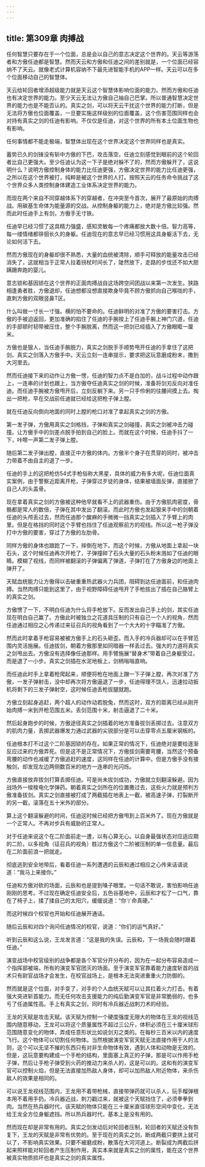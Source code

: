 ```yaml
---
---
---
```

title: 第309章 肉搏战
---



任何智慧只要存在于一个位面，总是会以自己的意志决定这个世界的。天云等游荡者和方傲任迪都是智慧。然而天云和方傲和任迪之间的差别就是，一个位面已经容纳不了天云。就像老式计算机容纳不下最先进智能手机的APP一样。天云可以在多个位面移动自己的智慧体。

天云给轮回者增添超级能力就是天云这个智慧体影响位面的能力。然而方傲和任迪也有决定世界的能力。至少天云无法让方傲自己抽自己巴掌。所以普通智慧决定世界的能力也是不能否认的。真实之剑，可以将天云干扰这个世界的能力打断，但是无法将方傲也位面覆盖，一旦要实施这样级别的位面覆盖，这个伤害范围同样也会对持有真实之剑的任迪有影响。不仅仅是任迪，对这个世界的所有本土位面生物也有影响。

任何事情都不能走极端，智慧体出现在这个世界决定这个世界同样也是真实。

蓄势已久的剑锋没有斩中方傲的下巴，攻击落空，任迪立刻感觉到眼前的这个轮回者比自己更强大。至少任迪认为这一下子是绝对躲不了的，然而方傲躲开了，这说明什么？说明方傲控制身体的能力比任迪更强，方傲决定世界的能力比任迪更强，之所以在这个世界被打，纯粹是被这个世界的人打。按照天云的任务命令挑战了这个世界众多人类控制身体建造工业体系决定世界的能力。

而现在两个来自不同穿越体系下的穿越者，在冲突至今首次，展开了最原始的肉搏战。用碳基生命体为能量源的交战。从控制身躯的能力上，绝对是方傲比较强。然而此时任迪手上有剑，方傲手无寸铁。

任迪早已经习惯了这具精力强盛，感知灵敏每一个疼痛都放大数十倍。智力高等，每一缕情绪都徘徊长久的身躯。任迪现在的意志早已经习惯用这具身躯活下去，无论如何活下去。

然而方傲现在的身躯却很不熟悉，大量的血统被清除，顺手可释放的能量攻击已经消失了，这就相当于正常人拄着拐杖时间长了，陡然放下，走路的步伐还不如大胆蹒跚奔跑的婴儿。

意志锁和基因锁在这个世界的正面肉搏战自这场跨空间团战以来第一次发生。狭路相逢勇者胜，方傲退却，任迪想都没想直接欺身毕竟不顾方傲抓向自己喉咙的手，直刺方傲的双眼竖鼻T区。

什么叫做一寸长一寸强。横的怕不要命的。任迪鲜明的对准了方傲的要害打击。方傲的手被迫返回，更加准确的掐住了任迪的手腕按上了任迪手腕上神门穴道，任迪的手部顿时韧带被压住，整个手腕脱离，然而这一把剑已经插入了方傲眼眶一厘米。

方傲也是狠人，当任迪手腕脱力，真实之剑脱手手顺势甩开任迪的手拿住了这把剑。真实之剑落入方傲手中。天云立刻一连串提示，要求把这玩意磨成粉末，撒到大河里去。

然而任迪接下来的动作让方傲一愣，任迪的智力点不是白加的，战斗过程中动作跟上，一连串的计划也跟上，当方傲夺任迪真实之剑的时候，准备将剑刃反向对准任迪。而任迪手腕被方傲甩开后，立刻反躺下来。另一只手伶俐的往腰间摸上去。掏出一把枪，早在交战前任迪就已经给这把枪子弹上膛。

就在任迪反向倒向地面的同时上膛的枪口对准了拿起真实之剑的方傲。

第一发子弹，方傲用真实之剑格挡，子弹和真实之剑碰撞，真实之剑被冲击力碰撞。让方傲手中的剑差点脱手拍到自己的脸上。而就在这个时候，任迪手抖了一下，咔嚓一声第二发子弹上膛。

随后第二发子弹出膛，直接正中方傲的体内。方傲半个身子在贯穿的同时，被冲击力带着不由自主的退了一步。

任迪的手上的这把枪仿54式手枪俗称大黑星，具体的威力有多大呢，任迪位面真实案例，由于警察近距离开枪，子弹穿过歹徒的身体，结果被墙面反弹，直接掀了自己人的头盖骨。

现在拿着真实之剑的方傲被这种他早就看不上的武器重伤。由于方傲肌肉密度，骨骼都是常人的数倍，子弹在其中发出了翻滚。而此时方傲也发起狠来手中的剑朝着任迪的头颅丢过去，然而任迪那个酸麻的手微微一挡真实之剑插入了手臂上的肉里。但是在格挡的同时这个手臂也挡住了任迪观察前方的视线。所以这一枪子弹没打中方傲的要害，穿过了方傲的左肋骨。

同样方傲的身体也踉跄了一下，摔倒在地下。而这个时候，方傲从地面上拿起一块石头，这个时候任迪再次开枪了，子弹撞碎了石头大量的石头粉末溅如了任迪的眼睛。模糊了视线，而同样被翻滚的子弹偏离了弹道，子弹打在了方傲身边的地面上弹开了。

天赋血统能力让方傲得以击破重重热武器火力兵团，阻碍到达任迪面前，和任迪肉搏。当然肉搏只能到这里了，由于视野障碍任迪甩开了手枪拔出了插在自己胳臂上的真实之剑。

方傲愣了一下，不明白任迪为什么将手枪放下。反而发出自己手上的剑，其实任迪现在明白自己赢了。方傲此时被独立之花道具压制的只有自己一个人的视角，然而任迪通过相应之心传递过来征召兵的视角看到了一个大大的十字瞄准了方傲。

然而此时拿着手枪容易被被方傲手上的石头砸歪。而入手的冷兵器却可以在手臂范围内灵活施展。任迪拔剑，朝着方傲那里如同暗器一样丢过去。强大的力道将真实之剑甩出去。方傲没有选择像任迪那样。用手臂施展“替身术”带着自己身躯受过，而是退了一小步。真实之剑插在水泥地板上，剑柄嗡嗡直响。

而任迪此时手上拿着枪爬起来，顺便将枪在地面上蹭一下子弹上膛，再次对准了方傲，一发子弹射击，没中却再次将方傲逼退了一步，任迪得理不饶人，迅速拉动扳机将剩下的三发子弹射空，这时候任迪丢枪拔腿就跑。

方傲立刻起身追赶，两个超人的动作动若脱兔，然而这时，双方的距离已经从刚开始肉搏一米到开枪范围五米。丢剑范围十米，射击逼退了二十米。

然后起身跑步的时候，方傲途径真实之剑插着的地方准备拔剑丢掷过去。注意双方的肌肉力量，丢掷武器爆发力通过武器的尖锐部分是可以击穿零点五厘米钢板的。

任迪根本打不过这个二阶基因锁的存在。如果正常的情况下，任迪绝对是要给逐渐反应过来的方傲弄死。但是这不是正常情况下，方傲拔剑需要弯腰，当然这个预备弯腰的动作也减缓了方傲追赶的速度，这同样在任迪的计算中。但是方傲手没有接触剑，却发现左边两侧数百米的地方一连串的光闪烁。

方傲直接放弃拔剑打算丢掷任迪。可是尚未拔剑成功，方傲就立刻翻滚躲避。因为战场外一梭梭电化学弹药。朝着真实之剑所在的位置撒过去，这些火力就是预判方傲准备拔剑。真实之剑直接被打成了两截插在地表上一截，被高速子弹，打裂断开的另一截，滚落在五十米外的部分。

算上这个翻滚躲避的时间，任迪这时候已经把方傲甩到上百米外了。现在方傲就是一个正常人。不再对步兵有威胁的正常人。

对于任迪来说这个在二阶面前走一遭，以有心算无心。以自身最强状态对应适应期的二阶。以多视角（征召兵的视角）胜过方傲这个二阶被压制的单一信息量。最后在二阶面前浪一把就走。

彻底逃到安全地带后，看着任迪一系列遭遇的云辰和通过相应之心传来话语说道：“我马上来接你。”

任迪和方傲对砍的场面，云辰和也是提到嗓子眼里。一句话不敢说，害怕影响任迪刚刚的思考。不过现在确定任迪安全后，五色谷基地中，云辰和才松了一口气，靠在了椅子上，揉了揉自己的太阳穴，缓缓说道：“你丫命真硬。”

而这时候四个校官也开始和任迪展开通话。

随后云辰和对四个询问任迪情况的校官，说道：“你们的运气真好。”

听到云辰和这么说，王龙发言道：“这是我的失误。云辰和，下一场我会随时跟着任迪。”

演变战场中校官级别的战争都是各个军官分开分布的，因为在一起分布容易造成一个指挥部被端，所有的演变军官团灭的场面。至于演变军官靠着能力速度斩首的战术只有尉官战场才会发生，在校官战场上，是根本无法突进重重火力防御的。

然而就是这个位面，对手变了，对手的个人血统天赋可以让其扛着火力打击。有着强大突进斩首能力。而无任何攻击支援能力的纯后勤演变军官是非常脆弱的，也多亏了任迪属性高。手上有真实之剑，同时有冷兵器近战刺刀术的经验。

王龙的天赋是攻击天赋。该天赋为控制一个硬度强度无限大的物体在王龙的视线范围内随意移动，王龙可以将这个质量属性不超过三公斤，体积必须在三十厘米球形范围随意变化的物体，弄成任意形状比如说剑刃之类的。在每秒三百米以内的速度飞行。这个物体可以切割任何物体。当然根据演变军官天赋无法直接作用于人的法则，这个可以无坚不摧的东西只有对非生命物体有效，遇到人体和动物是无效的。但是，这玩意要构建成一个手枪的结构，里面塞上真正的子弹，那是可以作用手枪子弹，然后让手枪子弹受到火药的推动力来杀人的，这是可以的。这和有的演变军官可以控制火焰，但是无法直接加热敌人身体，却可以加热敌人附近物体，来杀伤敌人的效果是相同的。

可以说王龙视线范围内，王龙用不着带枪械，直接带弹药就可以杀人，玩手榴弹根本用不着用手扔。冷兵器近战，刺刀戳过来，就被这个天赋挡住了，必须拳拳到肉。当然在热兵器时代，该天赋的物体只能在三十厘米直径球形空间中变化，无法给王龙全方位身躯遮挡。所以热兵器时代，基本上是没有用的。

然而现在却是非常有用的。真实之剑发动后对轮回者压制，轮回者的天赋还没有恢复下，王龙的天赋是非常有优势的。至于现在的真实之剑，断成两截只要拼上就可以了，不影响真实效果。只要不被磨成粉，散落在大河河道上。断裂成为两截后拼起来照样能对轮回者产生压制作用，真实本来就是真实之剑的属性，能在这个世界被真实物质损坏也是真实之剑的真实属性。